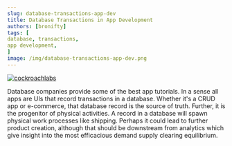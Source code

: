 ```yaml
---
slug: database-transactions-app-dev
title: Database Transactions in App Development
authors: [bronifty]
tags: [
database, transactions,
app development,
]
image: /img/database-transactions-app-dev.png
---
```


[![cockroachlabs](/img/database-transactions-app-dev.png)](https://www.cockroachlabs.com/docs/stable/movr.html)

Database companies provide some of the best app tutorials. In a sense all apps are UIs that record transactions in a database. Whether it's a CRUD app or e-commerce, that database record is the source of truth. Further, it is the progenitor of physical activities. A record in a database will spawn physical work processes like shipping. Perhaps it could lead to further product creation, although that should be downstream from analytics which give insight into the most efficacious demand supply clearing equilibrium.
